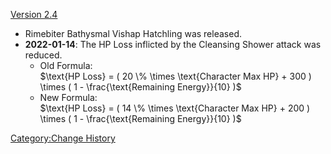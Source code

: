 [[Version 2.4]]
* Rimebiter Bathysmal Vishap Hatchling was released.
* '''2022-01-14''': The HP Loss inflicted by the Cleansing Shower attack was reduced.
** Old Formula:<br /><math>\text{HP Loss} = ( 20 \% \times \text{Character Max HP} + 300 ) \times ( 1 - \frac{\text{Remaining Energy}}{10} )</math>
** New Formula:<br /><math>\text{HP Loss} = ( 14 \% \times \text{Character Max HP} + 200 ) \times ( 1 - \frac{\text{Remaining Energy}}{10} )</math>
<noinclude>[[Category:Change History]]</noinclude>